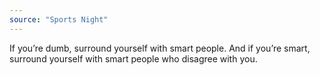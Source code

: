 ```yaml
---
source: "Sports Night"
---
```


If you’re dumb, surround yourself with smart people. And if you’re smart, surround yourself with smart people who disagree with you.


